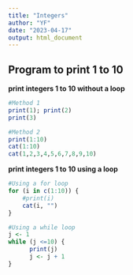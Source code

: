 ```yaml
---
title: "Integers"
author: "YF"
date: "2023-04-17"
output: html_document
---
```


## Program to print 1 to 10

**print integers 1 to 10 without a loop**

```r
#Method 1
print(1); print(2)
print(3)
```

```r
#Method 2
print(1:10)
cat(1:10)
cat(1,2,3,4,5,6,7,8,9,10)
```

**print integers 1 to 10 using a loop**

```r
#Using a for loop
for (i in c(1:10)) {
    #print(i)
    cat(i, "")
}
```

```r
#Using a while loop
j <- 1
while (j <=10) {
      print(j)
      j <- j + 1
}
```

